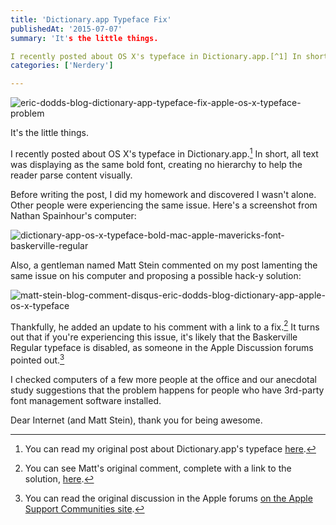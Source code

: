 ```yaml
---
title: 'Dictionary.app Typeface Fix'
publishedAt: '2015-07-07'
summary: 'It's the little things. 

I recently posted about OS X's typeface in Dictionary.app.[^1] In short, all text was displaying as the same bold font, creating no hierarchy to help the reader parse cont...'
categories: ['Nerdery']

---
```


<Image src="/images/blog/dictionaryapp-typeface-fix/c228a-eric-dodds-blog-dictionary-app-typeface-fix-apple-os-x-typeface-problem.png" alt="eric-dodds-blog-dictionary-app-typeface-fix-apple-os-x-typeface-problem" width={800} height={600} />

It's the little things.

I recently posted about OS X's typeface in Dictionary.app.[^1] In short, all text was displaying as the same bold font, creating no hierarchy to help the reader parse content visually.

Before writing the post, I did my homework and discovered I wasn't alone. Other people were experiencing the same issue. Here's a screenshot from Nathan Spainhour's computer:

<Image src="/images/blog/dictionaryapp-typeface-fix/5fcb4-dictionary-app-os-x-typeface-bold-mac-apple-mavericks-font-baskerville-regular.png" alt="dictionary-app-os-x-typeface-bold-mac-apple-mavericks-font-baskerville-regular" width={800} height={600} />

Also, a gentleman named Matt Stein commented on my post lamenting the same issue on his computer and proposing a possible hack-y solution:

<Image src="/images/blog/dictionaryapp-typeface-fix/c8b76-matt-stein-blog-comment-disqus-eric-dodds-blog-dictionary-app-apple-os-x-typeface.png" alt="matt-stein-blog-comment-disqus-eric-dodds-blog-dictionary-app-apple-os-x-typeface" width={800} height={600} />

Thankfully, he added an update to his comment with a link to a fix.[^2] It turns out that if you're experiencing this issue, it's likely that the Baskerville Regular typeface is disabled, as someone in the Apple Discussion forums pointed out.[^3]

I checked computers of a few more people at the office and our anecdotal study suggestions that the problem happens for people who have 3rd-party font management software installed.

Dear Internet (and Matt Stein), thank you for being awesome.

[^1]: You can read my original post about Dictionary.app's typeface [here](https://ericdodds.com/dictionary-apps-unfortunate-typeface/).



[^2]: You can see Matt's original comment, complete with a link to the solution, [here](https://ericdodds.com/dictionary-apps-unfortunate-typeface/#comment-2107732413).



[^3]: You can read the original discussion in the Apple forums [on the Apple Support Communities site](https://discussions.apple.com/thread/5949480?tstart=0).
